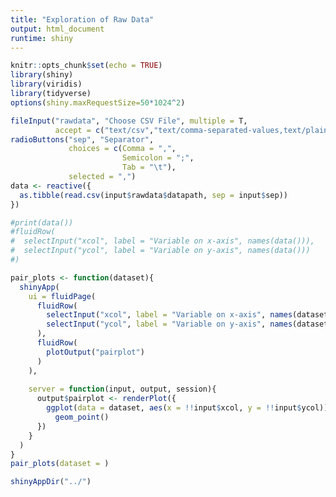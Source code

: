 ```yaml
---
title: "Exploration of Raw Data"
output: html_document
runtime: shiny
---
```


```r
knitr::opts_chunk$set(echo = TRUE)
library(shiny)
library(viridis)
library(tidyverse)
options(shiny.maxRequestSize=50*1024^2)
```



```r
fileInput("rawdata", "Choose CSV File", multiple = T, 
          accept = c("text/csv","text/comma-separated-values,text/plain",".csv"))
radioButtons("sep", "Separator",
             choices = c(Comma = ",",
                         Semicolon = ";",
                         Tab = "\t"),
             selected = ",")
data <- reactive({
  as.tibble(read.csv(input$rawdata$datapath, sep = input$sep))
})

```

 
```r
#print(data())
#fluidRow(
#  selectInput("xcol", label = "Variable on x-axis", names(data())),
#  selectInput("ycol", label = "Variable on y-axis", names(data()))
#)

```

```r
pair_plots <- function(dataset){
  shinyApp(
    ui = fluidPage(
      fluidRow(
        selectInput("xcol", label = "Variable on x-axis", names(dataset)),
        selectInput("ycol", label = "Variable on y-axis", names(dataset))
      ), 
      fluidRow(
        plotOutput("pairplot")
      )
    ),
    
    server = function(input, output, session){
      output$pairplot <- renderPlot({
        ggplot(data = dataset, aes(x = !!input$xcol, y = !!input$ycol)) +
          geom_point()
      })
    }
  )
}
pair_plots(dataset = )


```
```r
shinyAppDir("../")
```

